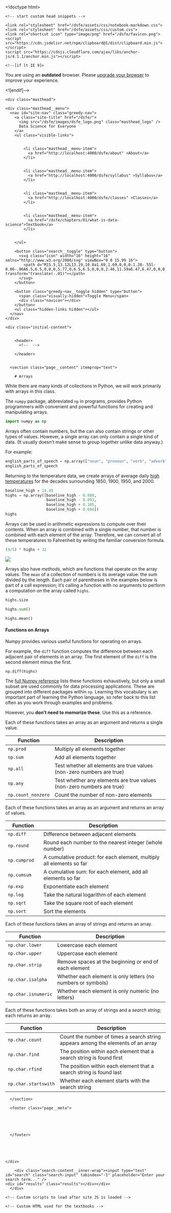 <!doctype html>
<html lang="en" class="no-js">
  <head>
    <meta charset="utf-8">

<!-- begin _includes/seo.html --><title>Data Science for Everyone</title>
<meta name="description" content="">



<meta property="og:type" content="website">
<meta property="og:locale" content="en_UK">
<meta property="og:site_name" content="Data Science for Everyone">
<meta property="og:title" content="Data Science for Everyone">
<meta property="og:url" content="http://localhost:4000/dsfe/notebooks/03/Arrays.Rmd">












  

  


<link rel="canonical" href="http://localhost:4000/dsfe/notebooks/03/Arrays.Rmd">







  <script type="application/ld+json">
    {
      "@context": "http://schema.org",
      "@type": "Person",
      "name": "Matthew Brett",
      "url": "http://localhost:4000/dsfe",
      "sameAs": null
    }
  </script>







<!-- end _includes/seo.html -->


<link href="/dsfe/feed.xml" type="application/atom+xml" rel="alternate" title="Data Science for Everyone Feed">

<!-- http://t.co/dKP3o1e -->
<meta name="HandheldFriendly" content="True">
<meta name="MobileOptimized" content="320">
<meta name="viewport" content="width=device-width, initial-scale=1.0">

<script>
  document.documentElement.className = document.documentElement.className.replace(/\bno-js\b/g, '') + ' js ';
</script>

<!-- For all browsers -->
<link rel="stylesheet" href="/dsfe/assets/css/main.css">

<!--[if lte IE 9]>
  <style>
    /* old IE unsupported flexbox fixes */
    .greedy-nav .site-title {
      padding-right: 3em;
    }
    .greedy-nav button {
      position: absolute;
      top: 0;
      right: 0;
      height: 100%;
    }
  </style>
<![endif]-->


    <!-- start custom head snippets -->


<!-- end custom head snippets -->

    <link rel="stylesheet" href="/dsfe/assets/css/notebook-markdown.css">
    <link rel="stylesheet" href="/dsfe/assets/css/custom.css">
    <link rel="shortcut icon" type="image/png" href="/dsfe/favicon.png">
    <script src="https://cdn.jsdelivr.net/npm/clipboard@1/dist/clipboard.min.js"></script>
    <script src="https://cdnjs.cloudflare.com/ajax/libs/anchor-js/4.1.1/anchor.min.js"></script>
  </head>

  <body class="layout--single">

    <!--[if lt IE 9]>
<div class="notice--danger align-center" style="margin: 0;">You are using an <strong>outdated</strong> browser. Please <a href="https://browsehappy.com/">upgrade your browser</a> to improve your experience.</div>
<![endif]-->

    
    <div class="masthead">
  <div class="masthead__inner-wrap">
    <div class="masthead__menu">
      <nav id="site-nav" class="greedy-nav">
        <a class="site-title" href="/dsfe/">
          <img src="/dsfe/images/dsfe_logo.png" class="masthead_logo" />
          Data Science for Everyone
        </a>
        <ul class="visible-links">
          
            
            <li class="masthead__menu-item">
              <a href="http://localhost:4000/dsfe/about" >About</a>
            </li>
          
            
            <li class="masthead__menu-item">
              <a href="http://localhost:4000/dsfe/syllabus" >Syllabus</a>
            </li>
          
            
            <li class="masthead__menu-item">
              <a href="http://localhost:4000/dsfe/classes" >Classes</a>
            </li>
          
          
            <li class="masthead__menu-item">
              <a href="/dsfe/chapters/01/what-is-data-science">Textbook</a>
            </li>
          
          
        </ul>
        
        <button class="search__toggle" type="button">
          <svg class="icon" width="16" height="16" xmlns="http://www.w3.org/2000/svg" viewBox="0 0 15.99 16">
            <path d="M15.5,13.12L13.19,10.8a1.69,1.69,0,0,0-1.28-.55l-0.06-.06A6.5,6.5,0,0,0,5.77,0,6.5,6.5,0,0,0,2.46,11.59a6.47,6.47,0,0,0,7.74.26l0.05,0.05a1.65,1.65,0,0,0,.5,1.24l2.38,2.38A1.68,1.68,0,0,0,15.5,13.12ZM6.4,2A4.41,4.41,0,1,1,2,6.4,4.43,4.43,0,0,1,6.4,2Z" transform="translate(-.01)"></path>
          </svg>
        </button>
        
        <button class="greedy-nav__toggle hidden" type="button">
          <span class="visually-hidden">Toggle Menu</span>
          <div class="navicon"></div>
        </button>
        <ul class="hidden-links hidden"></ul>
      </nav>
    </div>
  </div>
</div>

    

    <div class="initial-content">
      



<div id="main" role="main">
  

  <article class="page" itemscope itemtype="http://schema.org/CreativeWork">
    
    
    
    

    <div class="page__inner-wrap">
      
        <header>
          <!--  -->
          
        </header>
      

      <section class="page__content" itemprop="text">
        
        # Arrays

While there are many kinds of collections in Python, we will work primarily
with arrays in this class.

The `numpy` package, abbreviated `np` in programs, provides Python programmers
with convenient and powerful functions for creating and manipulating arrays.

```python
import numpy as np
```

Arrays often contain numbers, but the can also contain strings or other types
of values.  However, a single array can only contain a single kind of data.
(It usually doesn't make sense to group together unlike data anyway.)

For example:

```python
english_parts_of_speech = np.array(["noun", "pronoun", "verb", "adverb", "adjective", "conjunction", "preposition", "interjection"])
english_parts_of_speech
```

Returning to the temperature data, we create arrays of average daily [high
temperatures](http://berkeleyearth.lbl.gov/auto/Regional/TMAX/Text/global-land-TMAX-Trend.txt)
for the decades surrounding 1850, 1900, 1950, and 2000.

```python
baseline_high = 14.48
highs = np.array([baseline_high - 0.880,
                  baseline_high - 0.093,
                  baseline_high + 0.105,
                  baseline_high + 0.684])
highs
```

Arrays can be used in arithmetic expressions to compute over their contents.
When an array is combined with a single number, that number is combined with
each element of the array. Therefore, we can convert all of these temperatures
to Fahrenheit by writing the familiar conversion formula.

```python
(9/5) * highs + 32
```

<img src="/dsfe/images/array_arithmetic.png">


Arrays also have *methods*, which are functions that operate on the array
values. The `mean` of a collection of numbers is its average value: the sum
divided by the length. Each pair of parentheses in the examples below is part
of a call expression; it's calling a function with no arguments to perform a
computation on the array called `highs`.

```python
highs.size
```

```python
highs.sum()
```

```python
highs.mean()
```

#### Functions on Arrays

Numpy provides various useful functions for operating on arrays.

For example, the `diff` function computes the difference between each adjacent
pair of elements in an array. The first element of the `diff` is the second
element minus the first.

```python
np.diff(highs)
```

The [full Numpy reference](http://docs.scipy.org/doc/numpy/reference/) lists
these functions exhaustively, but only a small subset are used commonly for
data processing applications. These are grouped into different packages within
`np`. Learning this vocabulary is an important part of learning the Python
language, so refer back to this list often as you work through examples and
problems.

However, you **don't need to memorize these**.  Use this as a reference.

Each of these functions takes an array as an argument and returns a single
value.

| **Function**       | Description                                                          |
|--------------------|----------------------------------------------------------------------|
| `np.prod`          | Multiply all elements together                                       |
| `np.sum`           | Add all elements together                                            |
| `np.all`           | Test whether all elements are true values (non-zero numbers are true)|
| `np.any`           | Test whether any elements are true values (non-zero numbers are true)|
| `np.count_nonzero` | Count the number of non-zero elements                                |

Each of these functions takes an array as an argument and returns an array of values.

| **Function**       | Description                                                          |
|--------------------|----------------------------------------------------------------------|
| `np.diff`          | Difference between adjacent elements                                 |
| `np.round`         | Round each number to the nearest integer (whole number)              |
| `np.cumprod`       | A cumulative product: for each element, multiply all elements so far |
| `np.cumsum`        | A cumulative sum: for each element, add all elements so far          |
| `np.exp`           | Exponentiate each element                                            |
| `np.log`           | Take the natural logarithm of each element                           |
| `np.sqrt`          | Take the square root of each element                                 |
| `np.sort`          | Sort the elements                                                    |

Each of these functions takes an array of strings and returns an array.

| **Function**        | **Description**                                              |
|---------------------|--------------------------------------------------------------|
| `np.char.lower`     | Lowercase each element                                       |
| `np.char.upper`     | Uppercase each element                                       |
| `np.char.strip`     | Remove spaces at the beginning or end of each element        |
| `np.char.isalpha`   | Whether each element is only letters (no numbers or symbols) |
| `np.char.isnumeric` | Whether each element is only numeric (no letters)  

Each of these functions takes both an array of strings and a *search string*; each returns an array.

| **Function**         | **Description**                                                                  |
|----------------------|----------------------------------------------------------------------------------|
| `np.char.count`      | Count the number of times a search string appears among the elements of an array |
| `np.char.find`       | The position within each element that a search string is found first             |
| `np.char.rfind`      | The position within each element that a search string is found last              |
| `np.char.startswith` | Whether each element starts with the search string  

        
      </section>

      <footer class="page__meta">
        
        


        
      </footer>

      

      

    </div>

    
  </article>

  
  
</div>

    </div>

    
      <div class="search-content">
        <div class="search-content__inner-wrap"><input type="text" id="search" class="search-input" tabindex="-1" placeholder="Enter your search term..." />
    <div id="results" class="results"></div></div>
      </div>
    

    

    
  <script src="/dsfe/assets/js/main.min.js"></script>
  <script src="https://use.fontawesome.com/releases/v5.0.12/js/all.js"></script>




<script src="/dsfe/assets/js/lunr/lunr.min.js"></script>
<script src="/dsfe/assets/js/lunr/lunr-store.js"></script>
<script src="/dsfe/assets/js/lunr/lunr-en.js"></script>




    <!-- Custom scripts to load after site JS is loaded -->

    <!-- Custom HTML used for the textbooks -->
<!-- Configure, then load MathJax -->
<script type="text/javascript">
  window.MathJax = {
    tex2jax: {
      inlineMath: [ ['$','$'], ["\\(","\\)"] ],
      processEscapes: true,
      processEnvironments: true
    }
  };
</script>
<script src="https://cdnjs.cloudflare.com/ajax/libs/mathjax/2.7.0/MathJax.js?config=TeX-AMS-MML_HTMLorMML-full,Safe" type="text/javascript"></script>


<script type="text/javascript">
// --- To auto-embed hub URLs in interact links if given in a RESTful fashion ---
function getJsonFromUrl(url) {
  var query = url.split('?');
  if (query.length < 2) {
    // No queries so just return false
    return false;
  }
  query = query[1];
  // Collect REST params into a dictionary
  var result = {};
  query.split("&").forEach(function(part) {
    var item = part.split("=");
    result[item[0]] = decodeURIComponent(item[1]);
  });
  return result;
}

// Parse a Binder URL, converting it to the string needed for JupyterHub
function binder2Jupyterhub(url) {
  newUrl = {};
  parts = url.split('v2/gh/')[1];
  // Grab the base repo information
  repoinfo = parts.split('?')[0];
  var [org, repo, ref] = repoinfo.split('/');
  newUrl['repo'] = ['https://github.com', org, repo].join('/');
  newUrl['branch'] = ref
  // Grab extra parameters passed
  params = getJsonFromUrl(url);
  if (params['filepath'] !== undefined) {
    newUrl['subPath'] = params['filepath']
  }
  return jQuery.param(newUrl);
}

// Filter out potentially unsafe characters to prevent xss
function safeUrl(url)
{
   return String(encodeURIComponent(url))
            .replace(/&/g, '&amp;')
            .replace(/"/g, '&quot;')
            .replace(/'/g, '&#39;')
            .replace(/</g, '&lt;')
            .replace(/>/g, '&gt;');
}

function addParamToInternalLinks(hub) {
  var links = $("a").each(function() {
    var href = this.href;
    // If the link is an internal link...
    if (href.search("http://localhost:4000") !== -1 || href.startsWith('/') || href.search("127.0.0.1:") !== -1) {
      // Assume we're an internal link, add the hub param to it
      var params = getJsonFromUrl(href);
      if (params !== false) {
        // We have REST params, so append a new one
        params['hub'] = hub;
      } else {
        // Create the REST params
        params = {'hub': hub};
      }
      // Update the link
      var newHref = href.split('?')[0] + '?' + jQuery.param(params);
      this.setAttribute('href', decodeURIComponent(newHref));
    }
  });
  return false;
}

  // Update interact links
function updateInteractLink() {
    // hack to make this work since it expects a ? in the URL
    rest = getJsonFromUrl("?" + location.search.substr(1));
    hubUrl = rest['hub'];
    if (hubUrl !== undefined) {
      // Sanitize the hubUrl
      hubUrl = safeUrl(hubUrl);
      // Add HTTP text if omitted
      if (hubUrl.indexOf('http') < 0) {hubUrl = 'http://' + hubUrl;}
      link = $("a.interact-button")[0];
      if (link !== undefined) {
          // Update the interact link URL
          var href = link.getAttribute('href');
          if ('binder' == 'binder') {
            // If binder links exist, we need to re-work them for jupyterhub
            first = [hubUrl, 'hub', 'user-redirect', 'git-sync'].join('/')
            href = first + '?' + binder2Jupyterhub(href);
          } else {
            // If JupyterHub links, we only need to replace the hub url
            href = href.replace("https://mybinder.org", hubUrl);
          }
          link.setAttribute('href', decodeURIComponent(href));

          // Add text after interact link saying where we're launching
          hubUrlNoHttp = decodeURIComponent(hubUrl).replace('http://', '').replace('https://', '');
          $("a.interact-button").after($('<div class="interact-context">on ' + hubUrlNoHttp + '</div>'));

      }
      // Update internal links so we retain the hub url
      addParamToInternalLinks(hubUrl);
    }
}

// --- Highlight the part of sidebar for current page ---

// helper to replace trailing slash
function replaceSlash(string)
{
    return string.replace(/\/$/, "");
}

// Add a class to the current page in the sidebar
function highlightSidebarCurrentPage()
{
  var currentpage = location.href;
  var links = $('.sidebar .nav__items a');
  var ii = 0;
  for(ii; ii < links.length; ii++) {
    var link = links[ii];
    if(replaceSlash(link.href) == replaceSlash(currentpage)) {
      // Add CSS for styling
      link.classList.add("current");
      // Scroll to this element
      $('div.sidebar').scrollTop(link.offsetTop - 300);
    }
  }
}

// --- Set up copy/paste for code blocks ---
function addCopyButtonToCode(){
  // get all <code> elements
  var allCodeBlocksElements = $( "div.input_area code, div.highlighter-rouge code" );

  allCodeBlocksElements.each(function(ii) {
   	// add different id for each code block

  	// target
    var currentId = "codeblock" + (ii + 1);
    $(this).attr('id', currentId);

    //trigger
    var clipButton = '<button class="btn copybtn" data-clipboard-target="#' + currentId + '"><img src="https://clipboardjs.com/assets/images/clippy.svg" width="13" alt="Copy to clipboard"></button>';
       $(this).after(clipButton);
    });

    new Clipboard('.btn');
}

// Run scripts when page is loaded
$(document).ready(function () {
  // Add anchors to H1 etc links
  anchors.add();
  // Highlight current page in sidebar
  highlightSidebarCurrentPage();
  // Add copy button to code blocks
  addCopyButtonToCode();
  // Update the Interact link if a REST param given
  updateInteractLink();
});
</script>

  </body>
</html>
